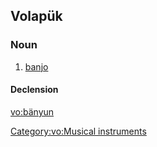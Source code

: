 {{also|bānyùn}}
==Volapük==

===Noun===
{{vo-noun}}

# [[banjo]]

====Declension====
{{vo-decl-noun}}

[[Category:vo:Musical instruments]]

[[vo:bänyun]]